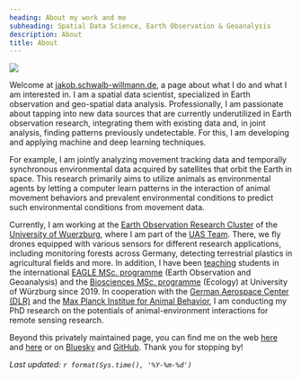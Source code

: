 ```yaml
---
heading: About my work and me
subheading: Spatial Data Science, Earth Observation & Geoanalysis
description: About
title: About
---
```

<img class="profile" src="/img/avatar.jpg"> 

Welcome at [jakob.schwalb-willmann.de](https://jakob.schwalb-willmann.de), a page about what I do and what I am interested in. I am a spatial data scientist, specialized in Earth observation and geo-spatial data analysis. Professionally, I am passionate about tapping into new data sources that are currently underutilized in Earth observation research, integrating them with existing data and, in joint analysis, finding patterns previously undetectable. For this, I am developing and applying machine and deep learning techniques.

For example, I am jointly analyzing movement tracking data and temporally synchronous environmental data acquired by satellites that orbit the Earth in space. This research primarily aims to utilize animals as environmental agents by letting a computer learn patterns in the interaction of animal movement behaviors and prevalent environmental conditions to predict such environmental conditions from movement data.

Currently, I am working at the [Earth Observation Research Cluster](https://www.geographie.uni-wuerzburg.de/erdbeobachtung/) of the [University of Wuerzburg](https://www.uni-wuerzburg.de/en/home/), where I am part of the [UAS Team](http://uas.remote-sensing.org/). There, we fly drones equipped with various sensors for different research applications, including monitoring forests across Germany, detecting terrestrial plastics in agricultural fields and more. In addition, I have been [teaching](/talks) students in the international [EAGLE MSc. programme](http://eagle-science.org/) (Earth Observation and Geoanalysis) and the [Biosciences MSc. programme](https://www.biologie.uni-wuerzburg.de/masterbiosciences/) (Ecology) at University of Würzburg since 2019. In cooperation with the [German Aerospace Center (DLR)](https://www.dlr.de/eoc/en/desktopdefault.aspx/tabid-5227/) and the [Max Planck Institue for Animal Behavior](https://www.ab.mpg.de/), I am conducting my PhD research on the potentials of animal-environment interactions for remote sensing research.

Beyond this privately maintained page, you can find me on the web [here](https://www.geographie.uni-wuerzburg.de/en/earthobservation/staff/schwalb-willmann-jakob-msc/) and [here](http://eagle-science.org/schwalb-willmann/) or on [Bluesky](https://bsky.app/profile/schwalb-willmann.de) and [GitHub](https://github.com/16eagle). Thank you for stopping by!

*Last updated: `r format(Sys.time(), '%Y-%m-%d')`*
